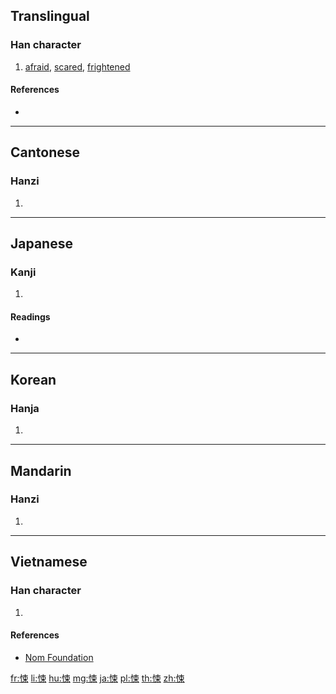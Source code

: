 ==Translingual==

===Han character===
{{Han char|rn=61|rad=心|as=07|sn=10|four=95096|canj=PDL|ids=⿰忄束}}

# [[afraid]], [[scared]], [[frightened]]

====References====
* {{Han ref|kx=0387.310|dkj=10672|dj=0720.130|hdz=42303.030|uh=609A|ud=24730|bh=AEAA|bd=44714}}

----

==Cantonese==

===Hanzi===
{{yue-hanzi|jyut=[[sung2]]|y=sung2}}

# {{defn|lang=yue|sort=心07}}

----

==Japanese==

===Kanji===
{{ja-kanji|grade=|rs=心07}}

# {{defn|lang=ja|sort=心07}}

====Readings====
* {{ja-readings|on=[[しょう]] (shō)|kun=[[おそれる]] (osoreru)}}

----

==Korean==

===Hanja===
{{ko-hanja|hangeul=송|eumhun=|rv=song|mr=song|y=song}}

# {{defn|lang=ko|sort=心07}}

----

==Mandarin==

===Hanzi===
{{cmn-hanzi|pin=[[sǒng]] ([[song3]])|wg=sung<sup>3</sup>}}

# {{defn|lang=cmn|sort=心07}}

----

==Vietnamese==

===Han character===
{{vi-readings|rs=心07|hanviet=tủng}}

# {{defn|lang=vi|sort=心07}}

====References====
* [http://nomfoundation.org/common/nom_details.php?codepoint=609a Nom Foundation]

[[fr:悚]]
[[li:悚]]
[[hu:悚]]
[[mg:悚]]
[[ja:悚]]
[[pl:悚]]
[[th:悚]]
[[zh:悚]]